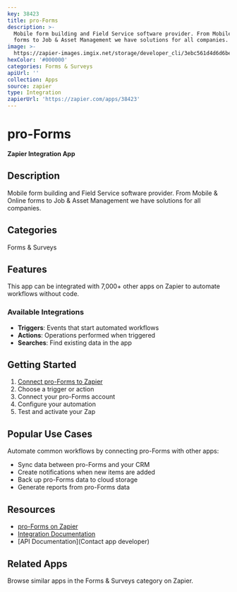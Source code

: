 ```yaml
---
key: 38423
title: pro-Forms
description: >-
  Mobile form building and Field Service software provider. From Mobile & Online
  forms to Job & Asset Management we have solutions for all companies.
image: >-
  https://zapier-images.imgix.net/storage/developer_cli/3ebc561d4d6d6be7f7ac0b9c036c90d5.png?auto=format%2Ccompress&ixlib=python-3.0.0&q=50
hexColor: '#000000'
categories: Forms & Surveys
apiUrl: ''
collection: Apps
source: zapier
type: Integration
zapierUrl: 'https://zapier.com/apps/38423'
---
```

# pro-Forms

**Zapier Integration App**

## Description

Mobile form building and Field Service software provider. From Mobile & Online forms to Job & Asset Management we have solutions for all companies.

## Categories

Forms & Surveys

## Features

This app can be integrated with 7,000+ other apps on Zapier to automate workflows without code.

### Available Integrations

- **Triggers**: Events that start automated workflows
- **Actions**: Operations performed when triggered
- **Searches**: Find existing data in the app

## Getting Started

1. [Connect pro-Forms to Zapier](https://zapier.com/apps/38423)
2. Choose a trigger or action
3. Connect your pro-Forms account
4. Configure your automation
5. Test and activate your Zap

## Popular Use Cases

Automate common workflows by connecting pro-Forms with other apps:

- Sync data between pro-Forms and your CRM
- Create notifications when new items are added
- Back up pro-Forms data to cloud storage
- Generate reports from pro-Forms data

## Resources

- [pro-Forms on Zapier](https://zapier.com/apps/38423)
- [Integration Documentation](https://zapier.com/apps/38423/integrations)
- [API Documentation](Contact app developer)

## Related Apps

Browse similar apps in the Forms & Surveys category on Zapier.
